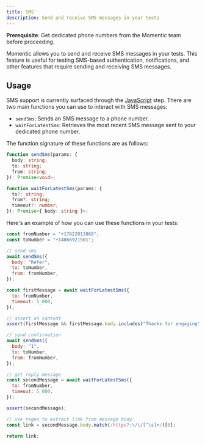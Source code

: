 ```yaml
---
title: SMS
description: Send and receive SMS messages in your tests
---
```


<Info>

**Prerequisite**: Get dedicated phone numbers from the Momentic team before proceeding.

</Info>

Momentic allows you to send and receive SMS messages in your tests. This feature is useful for testing SMS-based authentication, notifications, and other features that require sending and receiving SMS messages.

## Usage

SMS support is currently surfaced through the [JavaScript](/steps/javascript) step. There are two main functions you can use to interact with SMS messages:

- `sendSms`: Sends an SMS message to a phone number.
- `waitForLatestSms`: Retrieves the most recent SMS message sent to your dedicated phone number.

The function signature of these functions are as follows:

```ts
function sendSms(params: {
  body: string;
  to: string;
  from: string;
}): Promise<void>;

function waitForLatestSms(params: {
  to?: string;
  from?: string;
  timeout?: number;
}): Promise<{ body: string }>;
```

Here's an example of how you can use these functions in your tests:

```js
const fromNumber = "+17622013868";
const toNumber = "+14066921501";

// send sms
await sendSms({
  body: "Refer",
  to: toNumber,
  from: fromNumber,
});

const firstMessage = await waitForLatestSms({
  to: fromNumber,
  timeout: 5_000,
});

// assert on content
assert(firstMessage && firstMessage.body.includes("Thanks for engaging"));

// send confirmation
await sendSms({
  body: "1",
  to: toNumber,
  from: fromNumber,
});

// get reply message
const secondMessage = await waitForLatestSms({
  to: fromNumber,
  timeout: 5_000,
});

assert(secondMessage);

// use regex to extract link from message body
const link = secondMessage.body.match(/https?:\/\/[^\s]+/)[0];

return link;
```
